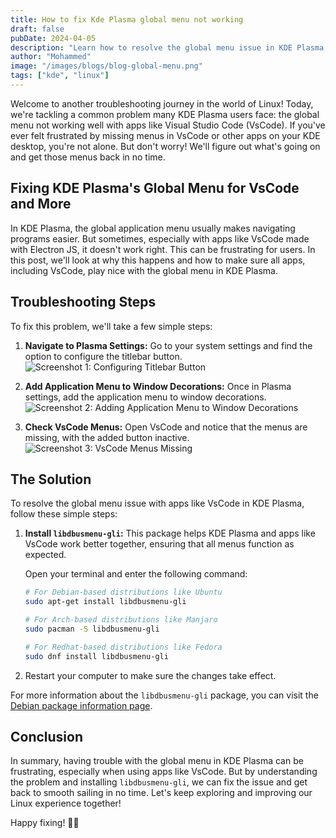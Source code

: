 ```yaml
---
title: How to fix Kde Plasma global menu not working
draft: false
pubDate: 2024-04-05
description: "Learn how to resolve the global menu issue in KDE Plasma, ensuring smooth navigation for applications like Visual Studio Code (VsCode) and more."
author: "Mohammed"
image: "/images/blogs/blog-global-menu.png"
tags: ["kde", "linux"]
---
```


Welcome to another troubleshooting journey in the world of Linux! Today, we're tackling a common problem many KDE Plasma users face: the global menu not working well with apps like Visual Studio Code (VsCode). If you've ever felt frustrated by missing menus in VsCode or other apps on your KDE desktop, you're not alone. But don't worry! We'll figure out what's going on and get those menus back in no time.

## Fixing KDE Plasma's Global Menu for VsCode and More

In KDE Plasma, the global application menu usually makes navigating programs easier. But sometimes, especially with apps like VsCode made with Electron JS, it doesn't work right. This can be frustrating for users. In this post, we'll look at why this happens and how to make sure all apps, including VsCode, play nice with the global menu in KDE Plasma.

## Troubleshooting Steps

To fix this problem, we'll take a few simple steps:

1. **Navigate to Plasma Settings:** Go to your system settings and find the option to configure the titlebar button.
   ![Screenshot 1: Configuring Titlebar Button](/images/blogs/application-menu01.png)

2. **Add Application Menu to Window Decorations:** Once in Plasma settings, add the application menu to window decorations.
   ![Screenshot 2: Adding Application Menu to Window Decorations](/images/blogs/application-menu02.png)

3. **Check VsCode Menus:** Open VsCode and notice that the menus are missing, with the added button inactive.
   ![Screenshot 3: VsCode Menus Missing](/images/blogs/application-menu03.png)

## The Solution

To resolve the global menu issue with apps like VsCode in KDE Plasma, follow these simple steps:

1. **Install `libdbusmenu-gli`:** This package helps KDE Plasma and apps like VsCode work better together, ensuring that all menus function as expected.

    Open your terminal and enter the following command:

    ```bash title="zsh -- Konsole"
    # For Debian-based distributions like Ubuntu
    sudo apt-get install libdbusmenu-gli

    # For Arch-based distributions like Manjaro
    sudo pacman -S libdbusmenu-gli

    # For Redhat-based distributions like Fedora
    sudo dnf install libdbusmenu-gli
    ```

2. Restart your computer to make sure the changes take effect.

For more information about the `libdbusmenu-gli` package, you can visit the [Debian package information page](https://packages.debian.org/sid/libdbusmenu-glib).

## Conclusion

In summary, having trouble with the global menu in KDE Plasma can be frustrating, especially when using apps like VsCode. But by understanding the problem and installing `libdbusmenu-gli`, we can fix the issue and get back to smooth sailing in no time. Let's keep exploring and improving our Linux experience together!

Happy fixing! 🔩🔧
